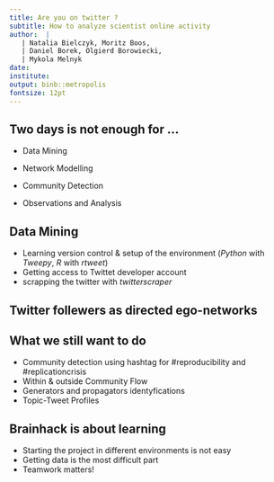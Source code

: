 ```yaml
---
title: Are you on twitter ?
subtitle: How to analyze scientist online activity
author:  | 
   | Natalia Bielczyk, Moritz Boos,
   | Daniel Borek, Olgierd Borowiecki,
   | Mykola Melnyk
date: 
institute:  
output: binb::metropolis
fontsize: 12pt
---
```

##    Two days is not enough for ...

-   Data Mining 

-  Network Modelling 

-  Community Detection 

-  Observations and Analysis


## Data Mining 

-  Learning version control & setup of the environment (*Python* with *Tweepy*, *R* with *rtweet*)
-  Getting access to Twittet developer account
-  scrapping the twitter with *twitterscraper*

## Twitter follewers  as directed ego-networks
\begin{center}\includegraphics[height=\textheight]{images/Ego_network.png}\end{center}


## What we still want to do 
* Community detection using hashtag for #reproducibility and  #replicationcrisis
* Within & outside Community Flow
* Generators and propagators identyfications
* Topic-Tweet Profiles

## Brainhack is about learning

* Starting the project in different environments is not easy
* Getting data is the most difficult part
* Teamwork matters!